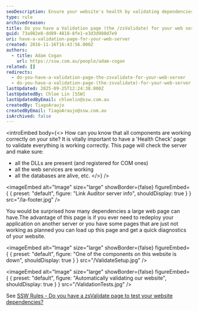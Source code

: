 ```yaml
---
seoDescription: Ensure your website's health by validating dependencies with a 'Health Check' page, verifying server, services, databases, and more.
type: rule
archivedreason:
title: Do you have a Validation page (the /zsValidate) for your web server?
guid: 73a982e8-dd89-4818-8fe1-e3d3d980d7e9
uri: have-a-validation-page-for-your-web-server
created: 2016-11-16T16:43:56.000Z
authors:
  - title: Adam Cogan
    url: https://ssw.com.au/people/adam-cogan
related: []
redirects:
  - do-you-have-a-validation-page-the-zsvalidate-for-your-web-server
  - do-you-have-a-validation-page-(the-zsvalidate)-for-your-web-server
lastUpdated: 2025-09-25T12:24:38.000Z
lastUpdatedBy: Chloe Lin [SSW]
lastUpdatedByEmail: chloelin@ssw.com.au
createdBy: TiagoAraujo
createdByEmail: TiagoAraujo@ssw.com.au
isArchived: false
---
```


<introEmbed
  body={<>
How can you know that all components are working correctly on your site? It is vitally important to have a 'Health Check' page to validate everything is working correctly. This page will check the server and make sure:

- all the DLLs are present (and registered for COM ones)
- all the web services are working
- all the databases are alive, etc.
  </>}
/>

<imageEmbed
  alt="Image"
  size="large"
  showBorder={false}
  figureEmbed={ {
    preset: "default",
    figure: "Link Auditor server info",
    shouldDisplay: true
  } }
  src="/la-footer.jpg"
/>


You would be surprised how many dependencies a large web page can have.The advantage of this page is if you ever need to redeploy your application on another server or you have some pages that are just not working as planned you can load up this page and get a quick diagnostics of your website.


<imageEmbed
  alt="Image"
  size="large"
  showBorder={false}
  figureEmbed={ {
    preset: "default",
    figure: "One of the components on this website is down",
    shouldDisplay: true
  } }
  src="/ValidateSetup.jpg"
/>



<imageEmbed
  alt="Image"
  size="large"
  showBorder={false}
  figureEmbed={ {
    preset: "default",
    figure: "Automatically validating our website",
    shouldDisplay: true
  } }
  src="/ValidationTests.jpg"
/>


See [SSW Rules - Do you have a zsValidate page to test your website dependencies?](https://www.ssw.com.au/ssw/Standards/Rules/RulesToBetterUnitTests.aspx#zsValidatePage)
